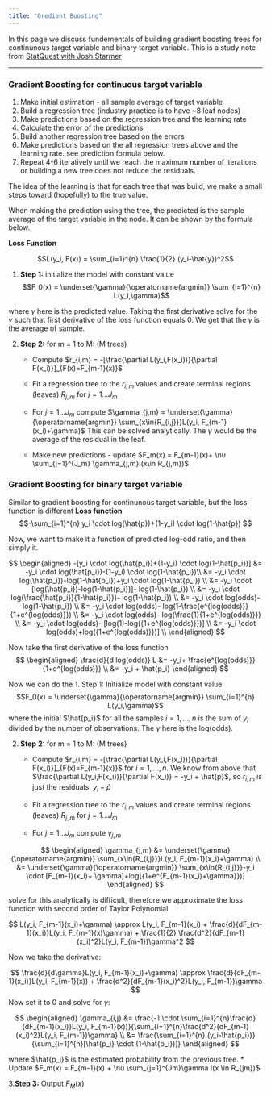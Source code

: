 ```yaml
---
title: "Gredient Boosting"
---
```


In this page we discuss fundementals of building gradient boosting trees for continunous target variable and binary target variable. This is a study note from [StatQuest with Josh Starmer](https://www.youtube.com/channel/UCtYLUTtgS3k1Fg4y5tAhLbw)

********

### Gradient Boosting for continuous target variable

1. Make initial estimation - all sample average of target variable
2. Build a regression tree (industry practice is to have ~8 leaf nodes)
3. Make predictions based on the regression tree and the learning rate
4. Calculate the error of the predictions
5. Build another regression tree based on the errors
6. Make predictions based on the all regression trees above and the learning rate. see prediction formula below.
7. Repeat 4-6 iteratively until we reach the maximum number of iterations or building a new tree does not reduce the residuals.

The idea of the learning is that for each tree that was build, we make a small steps toward (hopefully) to the true value.


When making the prediction using the tree, the predicted is the sample average of the target variable in the node. It can be shown by the formula below.

**Loss Function**

$$L(y_i, F(x)) = \sum_{i=1}^{n} \frac{1}{2} (y_i-\hat{y})^2$$

1. **Step 1:** initialize the model with constant value
$$F_0(x) = \underset{\gamma}{\operatorname{argmin}} \sum_{i=1}^{n} L(y_i,\gamma)$$

where $\gamma$ here is the predicted value. Taking the first derivative solve for the $\gamma$ such that first derivative of the loss function equals 0. We get that the $\gamma$ is the average of sample.

2. **Step 2:** for m = 1 to M: (M trees)

    * Compute 
$r_{i,m} = -[\frac{\partial L(y_i,F(x_i))}{\partial F(x_i)}]_{F(x)=F_{m-1}(x)}$

    * Fit a regression tree to the 
$r_{i,m}$ values and create terminal regions (leaves) 
$R_{j,m}$ for $j= 1...J_m$

    * For 
$j=1...J_m$ compute 
$\gamma_{j,m} = \underset{\gamma}{\operatorname{argmin}} \sum_{x\in{R_{i,j}}}L(y_i, F_{m-1}(x_i)+\gamma)$
    This can be solved analytically. The $\gamma$ would be the average of the residual in the leaf.

    * Make new predictions - update 
$F_m(x) = F_{m-1}(x)+ \nu \sum_{j=1}^{J_m} \gamma_{j,m}I(x\in R_{j,m})$


### Gradient Boosting for binary target variable
Similar to gradient boosting for continunous target variable, but the loss function is different
**Loss function**
$$-\sum_{i=1}^{n} y_i \cdot log(\hat{p})+(1-y_i) \cdot log(1-\hat{p}) $$

Now, we want to make it a function of predicted log-odd ratio, and then simply it.


$$
\begin{aligned}
-[y_i \cdot log(\hat{p_i})+(1-y_i) \cdot log(1-\hat{p_i})] &=  -y_i \cdot log(\hat{p_i})-(1-y_i) \cdot log(1-\hat{p_i})\\
&= -y_i \cdot log(\hat{p_i})-log(1-\hat{p_i})+y_i \cdot log(1-\hat{p_i}) \\
&= -y_i \cdot [log(\hat{p_i})-log(1-\hat{p_i})]-  log(1-\hat{p_i}) \\
&= -y_i \cdot log(\frac{\hat{p_i}}{1-\hat{p_i}})-  log(1-\hat{p_i}) \\
&= -y_i \cdot log(odds)-  log(1-\hat{p_i}) \\
&= -y_i \cdot log(odds)- log(1-\frac{e^{log(odds)}}{1+e^{log(odds)}}) \\
&= -y_i \cdot log(odds)- log(\frac{1}{1+e^{log(odds)}}) \\
&= -y_i \cdot log(odds)- [log(1)-log({1+e^{log(odds)}})] \\
&= -y_i \cdot log(odds)+log({1+e^{log(odds)}})] \\
\end{aligned}
$$

Now take the first derivative of the loss function
$$
\begin{aligned}
\frac{d}{d log(odds)} L &= -y_i+ \frac{e^{log(odds)}}{1+e^{log(odds)}} \\
&= -y_i + \hat{p_i}
\end{aligned}
$$

Now we can do the 
1. Step 1: Initialize model with constant value 
$$F_0(x) = \underset{\gamma}{\operatorname{argmin}} \sum_{i=1}^{n} L(y_i,\gamma)$$
where the initial $\hat{p_i}$ for all the samples $i= 1,...,n$ is the sum of $y_i$ divided by the number of observations. The $\gamma$ here is the log(odds).

2. **Step 2:** for m = 1 to M: (M trees)
    * Compute 
$r_{i,m} = -[\frac{\partial L(y_i,F(x_i))}{\partial F(x_i)}]_{F(x)=F_{m-1}(x)}$
 for $i = 1,...,n$. We know from above that $\frac{\partial L(y_i,F(x_i))}{\partial F(x_i)} = -y_i + \hat{p}$, so $r_{i,m}$ is just the residuals: $y_i- \hat{p}$

    * Fit a regression tree to the 
$r_{i,m}$ values and create terminal regions (leaves) 
$R_{j,m}$ for $j= 1...J_m$

    * For 
    $j=1...J_m$ compute 
    $\gamma_{j,m}$

$$
\begin{aligned}
\gamma_{j,m} &= \underset{\gamma}{\operatorname{argmin}} \sum_{x\in{R_{i,j}}}L(y_i, F_{m-1}(x_i)+\gamma) \\
&= \underset{\gamma}{\operatorname{argmin}} \sum_{x\in{R_{i,j}}}-y_i \cdot [F_{m-1}(x_i)+ \gamma]+log({1+e^{F_{m-1}(x_i)+\gamma}})]
\end{aligned}
$$

solve for this analytically is difficult, therefore we approximate the loss function with second order of Taylor Polynomial

$$
L(y_i, F_{m-1}(x_i)+\gamma) \approx L(y_i, F_{m-1}(x_i) + \frac{d}{dF_{m-1}(x_i)}L(y_i, F_{m-1}(x)\gamma) + \frac{1}{2} \frac{d^2}{dF_{m-1}(x_i)^2}L(y_i, F_{m-1})\gamma^2
$$
 
Now we take the derivative:

$$
\frac{d}{d\gamma}L(y_i, F_{m-1}(x_i)+\gamma) \approx \frac{d}{dF_{m-1}(x_i)}L(y_i, F_{m-1}(x)) + \frac{d^2}{dF_{m-1}(x_i)^2}L(y_i, F_{m-1})\gamma
$$
Now set it to 0 and solve for $\gamma$:

$$
\begin{aligned}
\gamma_{i,j} &= \frac{-1 \cdot \sum_{i=1}^{n}\frac{d}{dF_{m-1}(x_i)}L(y_i, F_{m-1}(x))}{\sum_{i=1}^{n}\frac{d^2}{dF_{m-1}(x_i)^2}L(y_i, F_{m-1})\gamma} \\
&= \frac{\sum_{i=1}^{n} (y_i-\hat{p_i})}{\sum_{i=1}^{n}[\hat{p_i} \cdot (1-\hat{p_i})]}
\end{aligned}
$$

where $\hat{p_i}$ is the estimated probability from the previous tree.
    * Update $F_m(x) = F_{m-1}(x) + \nu \sum_{j=1}^{Jm}\gamma I(x \in R_{jm})$


3.**Step 3:** Output $F_{M}(x)$
